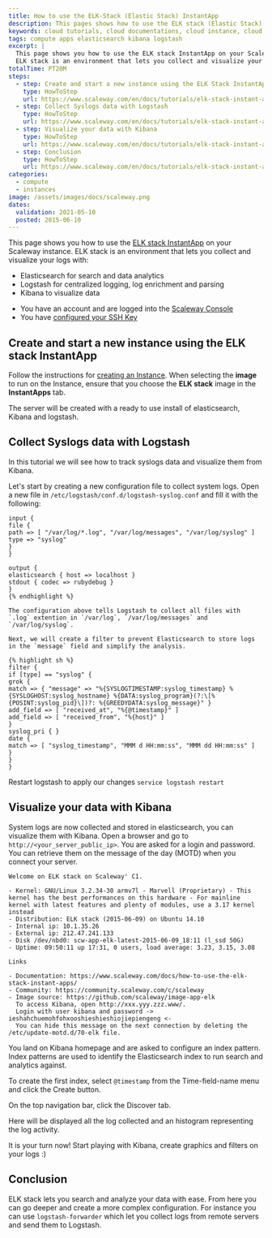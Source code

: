 ```yaml
---
title: How to use the ELK-Stack (Elastic Stack) InstantApp
description: This pages shows how to use the ELK stack (Elastic Stack) InstantApp
keywords: cloud tutorials, cloud documentations, cloud instance, cloud hosting, ubuntu server, debian server, linux server, Object Storage, S3, IAAS, baremetal, scalability, ARM, physical server, dedicated server, physicalization
tags: compute apps elasticsearch kibana logstash
excerpt: |
  This page shows you how to use the ELK stack InstantApp on your Scaleway instance.
  ELK stack is an environment that lets you collect and visualize your logs with Elasticsearch, Logstash and Kibana.
totalTime: PT20M
steps:
  - step: Create and start a new instance using the ELK Stack InstantApp
    type: HowToStep
    url: https://www.scaleway.com/en/docs/tutorials/elk-stack-instant-app/#-Create-and-start-a-new-instance-using-the-ELK-stack-InstantApp
  - step: Collect Syslogs data with Logstash
    type: HowToStep
    url: https://www.scaleway.com/en/docs/tutorials/elk-stack-instant-app/#-Collect-Syslogs-data-with-Logstash
  - step: Visualize your data with Kibana
    type: HowToStep
    url: https://www.scaleway.com/en/docs/tutorials/elk-stack-instant-app/#-Visualize-your-data-with-Kibana
  - step: Conclusion
    type: HowToStep
    url: https://www.scaleway.com/en/docs/tutorials/elk-stack-instant-app/#-Conclusion
categories:
  - compute
  - instances
image: /assets/images/docs/scaleway.png
dates:
  validation: 2021-05-10
  posted: 2015-06-10
---
```


This page shows you how to use the [ELK stack InstantApp](https://www.scaleway.com/en/imagehub/) on your Scaleway instance.
ELK stack is an environment that lets you collect and visualize your logs with:

- Elasticsearch for search and data analytics
- Logstash for centralized logging, log enrichment and parsing
- Kibana to visualize data

<Message type="requirement">

- You have an account and are logged into the [Scaleway Console](https://console.scaleway.com)
- You have [configured your SSH Key](/console/my-project/how-to/create-ssh-key)

</Message>

## Create and start a new instance using the ELK stack InstantApp

Follow the instructions for [creating an Instance](/compute/instances/how-to/create-an-instance). When selecting the **image** to run on the Instance, ensure that you choose the **ELK stack** image in the **InstantApps** tab.

The server will be created with a ready to use install of elasticsearch, Kibana and logstash.

## Collect Syslogs data with Logstash

In this tutorial we will see how to track syslogs data and visualize them from Kibana.

Let's start by creating a new configuration file to collect system logs. Open a new file in `/etc/logstash/conf.d/logstash-syslog.conf` and fill it with the following:

```
input {
file {
path => [ "/var/log/*.log", "/var/log/messages", "/var/log/syslog" ]
type => "syslog"
}
}

output {
elasticsearch { host => localhost }
stdout { codec => rubydebug }
}
{% endhighlight %}

The configuration above tells Logstash to collect all files with `.log` extention in `/var/log`, `/var/log/messages` and `/var/log/syslog`.

Next, we will create a filter to prevent Elasticsearch to store logs in the `message` field and simplify the analysis.

{% highlight sh %}
filter {
if [type] == "syslog" {
grok {
match => { "message" => "%{SYSLOGTIMESTAMP:syslog_timestamp} %{SYSLOGHOST:syslog_hostname} %{DATA:syslog_program}(?:\[%{POSINT:syslog_pid}\])?: %{GREEDYDATA:syslog_message}" }
add_field => [ "received_at", "%{@timestamp}" ]
add_field => [ "received_from", "%{host}" ]
}
syslog_pri { }
date {
match => [ "syslog_timestamp", "MMM d HH:mm:ss", "MMM dd HH:mm:ss" ]
}
}
}
```

Restart logstash to apply our changes `service logstash restart`

## Visualize your data with Kibana

System logs are now collected and stored in elasticsearch, you can visualize them with Kibana. Open a browser and go to `http://<your_server_public_ip>`.
You are asked for a login and password. You can retrieve them on the message of the day (MOTD) when you connect your server.

```
Welcome on ELK stack on Scaleway' C1.

- Kernel: GNU/Linux 3.2.34-30 armv7l - Marvell (Proprietary) - This kernel has the best performances on this hardware - For mainline kernel with latest features and plenty of modules, use a 3.17 kernel instead
- Distribution: ELK stack (2015-06-09) on Ubuntu 14.10
- Internal ip: 10.1.35.26
- External ip: 212.47.241.133
- Disk /dev/nbd0: scw-app-elk-latest-2015-06-09_18:11 (l_ssd 50G)
- Uptime: 09:50:11 up 17:31, 0 users, load average: 3.23, 3.15, 3.08

Links

- Documentation: https://www.scaleway.com/docs/how-to-use-the-elk-stack-instant-apps/
- Community: https://community.scaleway.com/c/scaleway
- Image source: https://github.com/scaleway/image-app-elk
  To access Kibana, open http://xxx.yyy.zzz.www/.
  Login with user kibana and password -> ieshahchuemohfohxooshieshieshiojiepiengeng <-
  You can hide this message on the next connection by deleting the /etc/update-motd.d/70-elk file.
  ```

You land on Kibana homepage and are asked to configure an index pattern. Index patterns are used to identify the Elasticsearch index to run search and analytics against.

<Lightbox src="scaleway-kibana01.png" alt="" />

To create the first index, select `@timestamp` from the Time-field-name menu and click the Create button.

On the top navigation bar, click the Discover tab.

Here will be displayed all the log collected and an histogram representing the log activity.

<Lightbox src="scaleway-kibana02.png" alt="" />

It is your turn now! Start playing with Kibana, create graphics and filters on your logs :)

## Conclusion

ELK stack lets you search and analyze your data with ease. From here you can go deeper and create a more complex configuration.
For instance you can use `logstash-forwarder` which let you collect logs from remote servers and send them to Logstash.
